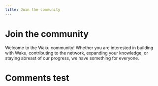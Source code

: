 ```yaml
---
title: Join the community
---
```



# Join the community

Welcome to the Waku community! Whether you are interested in building with Waku, contributing to the network, expanding your knowledge, or staying abreast of our progress, we have something for everyone.

<Box top={56} bottom={56}>
  <Grid xs={{ cols: 1, gap: '1rem' }} md={{ cols: 2 }}>
    <Grid.Item xs={1}>
      <SocialCard
        logoSrc="/icons/x-black.svg"
        logoSrcDark="/icons/x-white.svg"
        href="https://discord.gg/2NXGrsqmDq"
        description="Follow us on X"
      />
    </Grid.Item>
    <Grid.Item xs={1}>
      <SocialCard
        logoSrc="/icons/discord-black.svg"
        logoSrcDark="/icons/discord-white.svg"
        href="https://discord.gg/2NXGrsqmDq"
        description="Join the community on Discord"
      />
    </Grid.Item>
    <Grid.Item xs={1}>
      <SocialCard
        logoSrc="/icons/telegram-black.svg"
        logoSrcDark="/icons/telegram-white.svg"
        href="https://discord.gg/2NXGrsqmDq"
        description="Jump in the conversation on Telegram"
      />
    </Grid.Item>
    <Grid.Item xs={1}>
      <SocialCard
        logoSrcDark="/icons/discord.svg"
        href="https://discord.gg/2NXGrsqmDq"
        description="Share your thoughts on the latest research on the Vac research forum"
      />
    </Grid.Item>
    <Grid.Item xs={1}>
      <SocialCard
        logoSrc="/icons/github-black.svg"
        logoSrcDark="/icons/github-white.svg"
        href="https://discord.gg/2NXGrsqmDq"
        description="Contribute to Github"
      />
    </Grid.Item>
  </Grid>
</Box>

# Comments test

<CommentingSystem />
